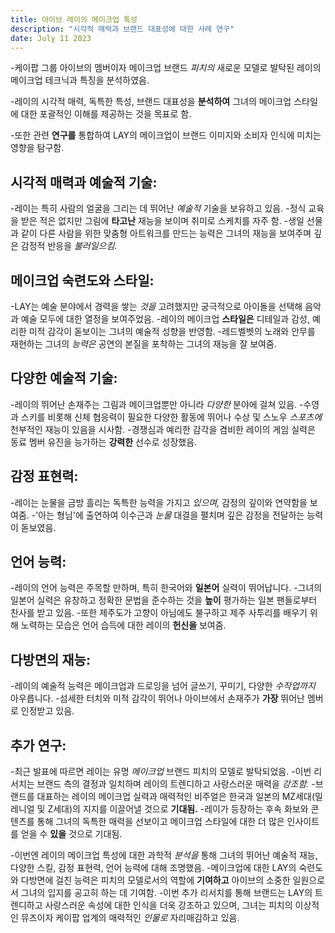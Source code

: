 ```yaml
---
title: 아이브 레이의 메이크업 특성
description: "시각적 매력과 브랜드 대표성에 대한 사례 연구"
date: July 11 2023
---
```

-케이팝 그룹 아이브의 멤버이자 메이크업 브랜드 _피치의_ 새로운 모델로 발탁된 레이의 메이크업 테크닉과 특징을 분석하였음. 

-레이의 시각적 매력, 독특한 특성, 브랜드 대표성을 **분석하여** 그녀의 메이크업 스타일에 대한 포괄적인 이해를 제공하는 것을 목표로 함. 

-또한 관련 **연구를** 통합하여 LAY의 메이크업이 브랜드 이미지와 소비자 인식에 미치는 영향을 탐구함.

## 시각적 매력과 예술적 기술:
-레이는 특히 사람의 얼굴을 그리는 데 뛰어난 _예술적_ 기술을 보유하고 있음.
-정식 교육을 받은 적은 없지만 그림에 **타고난** 재능을 보이며 취미로 스케치를 자주 함.
-생일 선물과 같이 다른 사람을 위한 맞춤형 아트워크를 만드는 능력은 그녀의 재능을 보여주며 깊은 감정적 반응을 _불러일으킴._
## 메이크업 숙련도와 스타일:
-LAY는 예술 분야에서 경력을 쌓는 _것을_ 고려했지만 궁극적으로 아이돌을 선택해 음악과 예술 모두에 대한 열정을 보여주었음.
-레이의 메이크업 **스타일은** 디테일과 감성, 예리한 미적 감각이 돋보이는 그녀의 예술적 성향을 반영함.
-레드벨벳의 노래와 안무를 재현하는 그녀의 _능력은_ 공연의 본질을 포착하는 그녀의 재능을 잘 보여줌.
## 다양한 예술적 기술:
-레이의 뛰어난 손재주는 그림과 메이크업뿐만 아니라 _다양한_ 분야에 걸쳐 있음.
-수영과 스키를 비롯해 신체 협응력이 필요한 다양한 활동에 뛰어나 수상 및 스노우 _스포츠에_ 천부적인 재능이 있음을 시사함.
-경쟁심과 예리한 감각을 겸비한 레이의 게임 실력은 동료 멤버 유진을 능가하는 **강력한** 선수로 성장했음.
## 감정 표현력:
-레이는 눈물을 금방 흘리는 독특한 능력을 가지고 _있으며,_ 감정의 깊이와 연약함을 보여줌.
-'아는 형님'에 출연하여 이수근과 _눈물_ 대결을 펼치며 깊은 감정을 전달하는 능력이 돋보였음.
## 언어 능력:
-레이의 언어 능력은 주목할 만하며, 특히 한국어와 **일본어** 실력이 뛰어납니다.
-그녀의 일본어 실력은 유창하고 정확한 문법을 준수하는 것을 **높이** 평가하는 일본 팬들로부터 찬사를 받고 있음.
-또한 제주도가 고향이 아님에도 불구하고 제주 사투리를 배우기 위해 노력하는 모습은 언어 습득에 대한 레이의 **헌신을** 보여줌.
## 다방면의 재능:
-레이의 예술적 능력은 메이크업과 드로잉을 넘어 글쓰기, 꾸미기, 다양한 _수작업까지_ 아우릅니다.
-섬세한 터치와 미적 감각이 뛰어나 아이브에서 손재주가 **가장** 뛰어난 멤버로 인정받고 있음.

## 추가 연구:
-최근 발표에 따르면 레이는 유명 _메이크업_ 브랜드 피치의 모델로 발탁되었음. 
-이번 리서치는 브랜드 측의 결정과 일치하며 레이의 트렌디하고 사랑스러운 매력을 _강조함._ 
-브랜드를 대표하는 레이의 메이크업 실력과 매력적인 비주얼은 한국과 일본의 MZ세대(밀레니얼 및 Z세대)의 지지를 이끌어낼 것으로 **기대됨.** 
-레이가 등장하는 후속 화보와 콘텐츠를 통해 그녀의 독특한 매력을 선보이고 메이크업 스타일에 대한 더 많은 인사이트를 얻을 수 **있을** 것으로 기대됨.

-이번엔 레이의 메이크업 특성에 대한 과학적 _분석을_ 통해 그녀의 뛰어난 예술적 재능, 다양한 스킬, 감정 표현력, 언어 능력에 대해 조명했음. 
-메이크업에 대한 LAY의 숙련도와 다방면에 걸친 능력은 피치의 모델로서의 역할에 **기여하고** 아이브의 소중한 일원으로서 그녀의 입지를 공고히 하는 데 기여함. 
-이번 추가 리서치를 통해 브랜드는 LAY의 트렌디하고 사랑스러운 속성에 대한 인식을 더욱 강조하고 있으며, 그녀는 피치의 이상적인 뮤즈이자 케이팝 업계의 매력적인 _인물로_ 자리매김하고 있음.